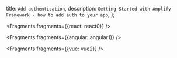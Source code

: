   title: `Add authentication`,
  description: `Getting Started with Amplify Framework - how to add auth to your app`,
};


<Fragments fragments={{react: react0}} />


<Fragments fragments={{angular: angular1}} />


<Fragments fragments={{vue: vue2}} />
